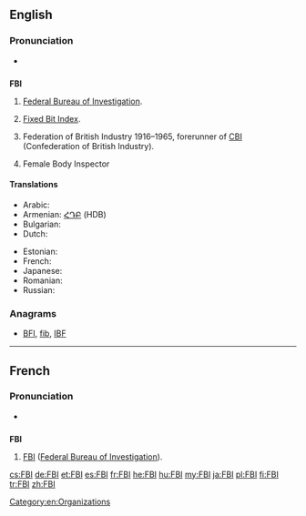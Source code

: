 ==English==

===Pronunciation===
* {{IPA|/ˈɛfbijaɪ/}}
{{rfv-pron|really?}}

==={{initialism}}===
'''FBI'''

# {{US}} [[Federal Bureau of Investigation]].
# [[Fixed Bit Index]].
# {{British}} Federation of British Industry 1916–1965, forerunner of [[CBI]] (Confederation of British Industry).
# {{US}} Female Body Inspector

====Translations====
{{trans-top|Federal Bureau of Investigation}}
* Arabic: {{t|ar|إف بي أي|m|tr='ef bii 'ay}}
* Armenian: [[ՀԴԲ]] (HDB)
* Bulgarian: {{t-|bg|ФБР|n}}
* Dutch: {{t-|nl|FBI|m}}
{{trans-mid}}
* Estonian: {{t|et|Föderaalne Juurdlusbüroo}}
* French: {{t+|fr|FBI|m}}
* Japanese: {{t|ja|エフ・ビー・アイ|tr=efu-bī-ai}}
* Romanian: {{t|ro|FBI}}
* Russian: {{t-|ru|ФБР|n|tr=fe-be-ér}}
{{trans-bottom}}

===Anagrams===
* [[BFI#English|BFI]], [[fib#English|fib]], [[IBF#English|IBF]]

----

==French==

===Pronunciation===
* {{IPA|/ˈɛf bi aj/|lang=fr}}

==={{initialism|lang=fr}}===
'''FBI''' {{m}}

# [[FBI]] ([[Federal Bureau of Investigation]]).

[[Category:en:Organizations]]

[[cs:FBI]]
[[de:FBI]]
[[et:FBI]]
[[es:FBI]]
[[fr:FBI]]
[[he:FBI]]
[[hu:FBI]]
[[my:FBI]]
[[ja:FBI]]
[[pl:FBI]]
[[fi:FBI]]
[[tr:FBI]]
[[zh:FBI]]